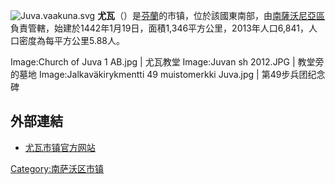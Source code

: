 [[Image:Juva.vaakuna.svg|thumb]]
'''尤瓦'''（{{lang-fi|Juva}}）是[[芬蘭|芬蘭]]的市镇，位於該國東南部，由[[南薩沃尼亞區|南薩沃尼亞區]]負責管轄，始建於1442年1月19日，面積1,346平方公里，2013年人口6,841，人口密度為每平方公里5.88人。

<gallery mode=packed heights=130px>
Image:Church of Juva 1 AB.jpg | 尤瓦教堂
Image:Juvan sh 2012.JPG | 教堂旁的墓地
Image:Jalkaväkirykmentti 49 muistomerkki Juva.jpg | 第49步兵团纪念碑
</gallery>

==外部連結==
{{commonscat|Juva}}
*[http://www.juva.fi/ 尤瓦市镇官方网站] {{Wayback|url=http://www.juva.fi/ |date=20160630204946 }} {{fi icon}} {{en icon}} {{ru icon}}

{{Finland-geo-stub}}
[[Category:南萨沃区市镇|Category:南萨沃区市镇]]